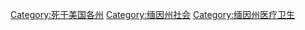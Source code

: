 [[Category:死于美国各州|Category:死于美国各州]]
[[Category:缅因州社会|Category:缅因州社会]]
[[Category:缅因州医疗卫生|Category:缅因州医疗卫生]]